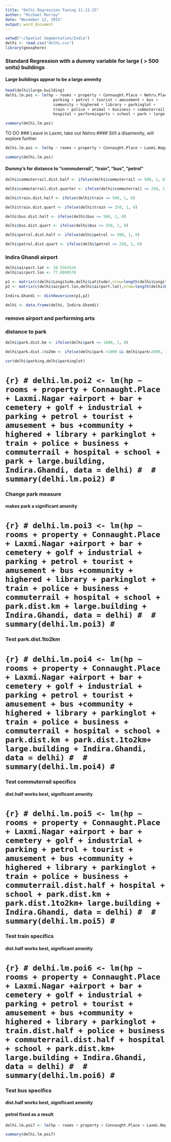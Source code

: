 ```yaml
---
title: "Delhi Regression Tuning 11.12.15"
author: "Michael Murray"
date: "November 12, 2015"
output: word_document
---
```


```r
setwd("~/Spatial Segmentation/India")
delhi <- read.csv("delhi.csv")
library(geosphere)
```

### Standard Regression with a dummy variable for large ( > 500 units) buildings
#### Large buildings appear to be a large amenity
```r
head(delhi$large.building)
delhi.lm.poi <- lm(hp ~ rooms + property + Connaught.Place + Nehru.Place + Laxmi.Nagar +airport + bar + cemetery + golf + industrial +
                     parking + petrol + tourist + amusement + bus +
                     community + highered + library + parkinglot +
                     train + police + animal + business + commuterrail +
                     hospital + performingarts + school + park + large.building, data = delhi)

summary(delhi.lm.poi)
```


TO DO
### Leave in Laxmi, take out Nehru
#### Still a disamenity, will explore further
```r
delhi.lm.poi <- lm(hp ~ rooms + property + Connaught.Place + Laxmi.Nagar +airport + bar + cemetery + golf + industrial + parking + petrol + tourist + amusement + bus +community + highered + library + parkinglot + train + police + animal + business + commuterrail + hospital + performingarts + school + park + large.building, data = delhi)

summary(delhi.lm.poi)
```

#### Dummy's for distance to "commuterrail", "train", "bus", "petrol"
```r
delhi$commuterrail.dist.half <- ifelse(delhi$commuterrail <= 500, 1, 0)

delhi$commuterrail.dist.quarter <- ifelse(delhi$commuterrail <= 250, 1, 0)

delhi$train.dist.half <- ifelse(delhi$train <= 500, 1, 0)

delhi$train.dist.quart <- ifelse(delhi$train <= 250, 1, 0)

delhi$bus.dist.half <- ifelse(delhi$bus <= 500, 1, 0)

delhi$bus.dist.quart <- ifelse(delhi$bus <= 250, 1, 0)

delhi$petrol.dist.half <- ifelse(delhi$petrol <= 500, 1, 0)

delhi$petrol.dist.quart <- ifelse(delhi$petrol <= 250, 1, 0)
```

### Indira Ghandi airport
```r
delhi$airport.lat <- 28.5561624
delhi$airport.lon <- 77.0999578

p1 <- matrix(c(delhi$Longitude,delhi$Latitude),nrow=length(delhi$Longitude),ncol=2)
p2 <- matrix(c(delhi$airport.lon,delhi$airport.lat),nrow=length(delhi$Longitude),ncol=2)

Indira.Ghandi <- distHaversine(p1,p2)

delhi <- data.frame(delhi, Indira.Ghandi)
```

### remove airport and performing arts

### distance to park
```r
delhi$park.dist.km <- ifelse(delhi$park <= 1000, 1, 0)

delhi$park.dist.1to2km <- ifelse(delhi$park >1000 && delhi$park<2000, 1, 0)
```

```r
cor(delhi$parking,delhi$parkinglot)
```

# ```{r}
# delhi.lm.poi2 <- lm(hp ~ rooms + property + Connaught.Place + Laxmi.Nagar +airport + bar + cemetery + golf + industrial + parking + petrol + tourist + amusement + bus +community + highered + library + parkinglot + train + police + business + commuterrail + hospital + school + park + large.building, Indira.Ghandi, data = delhi)
# 
# summary(delhi.lm.poi2)
# ```

### Change park measure
#### makes park a significant amenity
# ```{r}
# delhi.lm.poi3 <- lm(hp ~ rooms + property + Connaught.Place + Laxmi.Nagar +airport + bar + cemetery + golf + industrial + parking + petrol + tourist + amusement + bus +community + highered + library + parkinglot + train + police + business + commuterrail + hospital + school + park.dist.km + large.building + Indira.Ghandi, data = delhi)
# 
# summary(delhi.lm.poi3)
# ```
### Test park.dist.1to2km
# ```{r}
# delhi.lm.poi4 <- lm(hp ~ rooms + property + Connaught.Place + Laxmi.Nagar +airport + bar + cemetery + golf + industrial + parking + petrol + tourist + amusement + bus +community + highered + library + parkinglot + train + police + business + commuterrail + hospital + school + park.dist.km + park.dist.1to2km+ large.building + Indira.Ghandi, data = delhi)
# 
# summary(delhi.lm.poi4)
# ```

### Test commuterrail specifics
#### dist.half works best, significant amenity
# ```{r}
# delhi.lm.poi5 <- lm(hp ~ rooms + property + Connaught.Place + Laxmi.Nagar +airport + bar + cemetery + golf + industrial + parking + petrol + tourist + amusement + bus +community + highered + library + parkinglot + train + police + business + commuterrail.dist.half + hospital + school + park.dist.km + park.dist.1to2km+ large.building + Indira.Ghandi, data = delhi)
# 
# summary(delhi.lm.poi5)
# ```

### Test train specifics
#### dist.half works best, significant amenity
# ```{r}
# delhi.lm.poi6 <- lm(hp ~ rooms + property + Connaught.Place + Laxmi.Nagar +airport + bar + cemetery + golf + industrial + parking + petrol + tourist + amusement + bus +community + highered + library + parkinglot + train.dist.half + police + business + commuterrail.dist.half + hospital + school + park.dist.km+ large.building + Indira.Ghandi, data = delhi)
# 
# summary(delhi.lm.poi6)
#```

### Test bus specifics
#### dist.half works best, significant amenity
#### petrol fixed as a result
```r
delhi.lm.poi7 <- lm(hp ~ rooms + property + Connaught.Place + Laxmi.Nagar +airport + bar + cemetery + golf + industrial + parking + petrol + tourist + amusement + bus.dist.half +community + highered + library + parkinglot + train.dist.half + police + business + commuterrail.dist.half + hospital + school + park.dist.km+ large.building + Indira.Ghandi, data = delhi)

summary(delhi.lm.poi7)
```

